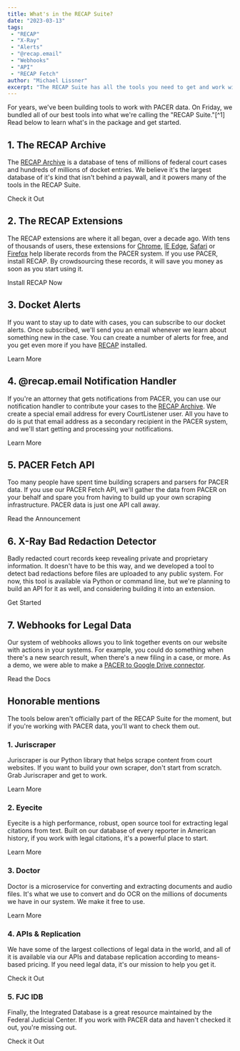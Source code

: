 ```yaml
---
title: What's in the RECAP Suite?
date: "2023-03-13"
tags:
 - "RECAP"
 - "X-Ray"
 - "Alerts"
 - "@recap.email"
 - "Webhooks"
 - "API"
 - "RECAP Fetch"
author: "Michael Lissner"
excerpt: "The RECAP Suite has all the tools you need to get and work with PACER data."
---
```


<p class="lead">For years, we've been building tools to work with PACER data. On Friday, we bundled all of our best tools into what we're calling the "RECAP Suite."[^1] Read below to learn what's in the package and get started.</p>

[^1]: RECAP is PACER spelled backwards. "RECAP Suite" is "Et Ius PACER" spelled backwards, which is latin for "And the Right to PACER."

## 1. The RECAP Archive

The [RECAP Archive][ra] is a database of tens of millions of federal court cases and hundreds of millions of docket entries. We believe it's the largest database of it's kind that isn't behind a paywall, and it powers many of the tools in the RECAP Suite.

<WhiteButton href="https://www.courtlistener.com/recap/">Check it Out</WhiteButton>

[ra]: https://www.courtlistener.com/recap/


## 2. The RECAP Extensions

The RECAP extensions are where it all began, over a decade ago. With tens of thousands of users, these extensions for [Chrome](https://chrome.google.com/webstore/detail/recap/oiillickanjlaeghobeeknbddaonmjnc), [IE Edge](https://chrome.google.com/webstore/detail/recap/oiillickanjlaeghobeeknbddaonmjnc), [Safari](https://apps.apple.com/us/app/recap/id1600281788) or [Firefox](https://addons.mozilla.org/en-US/firefox/addon/recap-195534/) help liberate records from the PACER system. If you use PACER, install RECAP. By crowdsourcing these records, it will save you money as soon as you start using it.

<WhiteButton href="/recap/">Install RECAP Now</WhiteButton>


## 3. Docket Alerts

If you want to stay up to date with cases, you can subscribe to our docket alerts. Once subscribed, we'll send you an email whenever we learn about something new in the case. You can create a number of alerts for free, and you get even more if you have [RECAP](/recap/) installed.

<WhiteButton href="https://www.courtlistener.com/help/alerts/">Learn More</WhiteButton>


## 4. @recap.email Notification Handler

If you're an attorney that gets notifications from PACER, you can use our notification handler to contribute your cases to the [RECAP Archive][ra]. We create a special email address for every CourtListener user. All you have to do is put that email address as a secondary recipient in the PACER system, and we'll start getting and processing your notifications.

<WhiteButton href="https://www.courtlistener.com/help/recap/email/">Learn More</WhiteButton>


## 5. PACER Fetch API

Too many people have spent time building scrapers and parsers for PACER data. If you use our PACER Fetch API, we'll gather the data from PACER on your behalf and spare you from having to build up your own scraping infrastructure. PACER data is just one API call away.

<WhiteButton href="http://localhost:3000/2019/11/05/pacer-fetch-api/">Read the Announcement</WhiteButton>


## 6. X-Ray Bad Redaction Detector

Badly redacted court records keep revealing private and proprietary information. It doesn't have to be this way, and we developed a tool to detect bad redactions before files are uploaded to any public system. For now, this tool is available via Python or command line, but we're planning to build an API for it as well, and considering building it into an extension.

<WhiteButton href="/open-source-tools#x-ray/">Get Started</WhiteButton>


## 7. Webhooks for Legal Data

Our system of webhooks allows you to link together events on our website with actions in your systems. For example, you could do something when there's a new search result, when there's a new filing in a case, or more. As a demo, we were able to make a [PACER to Google Drive connector][conn].

<WhiteButton href="https://www.courtlistener.com/help/api/webhooks/">Read the Docs</WhiteButton>


## Honorable mentions

<p class="lead">The tools below aren't officially part of the RECAP Suite for the moment, but if you're working with PACER data, you'll want to check them out.</p>

### 1. Juriscraper

Juriscraper is our Python library that helps scrape content from court websites. If you want to build your own scraper, don't start from scratch. Grab Juriscraper and get to work.

<WhiteButton href="/open-source-tools#juriscraper/">Learn More</WhiteButton>


### 2. Eyecite

Eyecite is a high performance, robust, open source tool for extracting legal citations from text. Built on our database of every reporter in American history, if you work with legal citations, it's a powerful place to start.

<WhiteButton href="/open-source-tools#eyecite/">Learn More</WhiteButton>


### 3. Doctor

Doctor is a microservice for converting and extracting documents and audio files. It's what we use to convert and do OCR on the millions of documents we have in our system. We make it free to use.

<WhiteButton href="/open-source-tools#doctor/">Learn More</WhiteButton>


### 4. APIs & Replication

We have some of the largest collections of legal data in the world, and all of it is available via our APIs and database replication according to means-based pricing. If you need legal data, it's our mission to help you get it.

<WhiteButton href="https://www.courtlistener.com/help/api/">Check it Out</WhiteButton>


### 5. FJC IDB

Finally, the Integrated Database is a great resource maintained by the Federal Judicial Center. If you work with PACER data and haven't checked it out, you're missing out.

<WhiteButton href="https://www.fjc.gov/research/idb">Check it Out</WhiteButton>

[ra]: https://www.courtlistener.com/recap/
[conn]: /2023/02/22/using-zapier-with-pacer/
